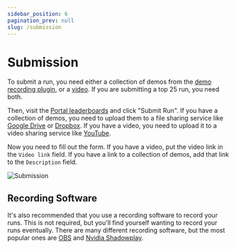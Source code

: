 ```yaml
---
sidebar_position: 6
pagination_prev: null
slug: /submission
---
```


# Submission

To submit a run, you need either a collection of demos from the [demo recording plugin](/intro/resources/demo-record-plugin), or a [video](#recording-software).
If you are submitting a top 25 run, you need both.

Then, visit the [Portal leaderboards](https://www.speedrun.com/portal) and click "Submit Run". If you have a collection of
demos, you need to upload them to a file sharing service like [Google Drive](https://drive.google.com/) or [Dropbox](https://www.dropbox.com/).
If you have a video, you need to upload it to a video sharing service like [YouTube](https://www.youtube.com/).


Now you need to fill out the form. If you have a video, put the video link in the `Video link` field. If
you have a link to a collection of demos, add that link to the `Description` field.

![Submission](/img/submission/submission.png)


## Recording Software

It's also recommended that you use a recording software to record your runs. This is not required, but you'll find
yourself wanting to record your runs eventually. There are many different recording software, but the most popular
ones are [OBS](https://obsproject.com/) and [Nvidia Shadowplay](https://www.nvidia.com/en-us/geforce/geforce-experience/shadowplay/).
